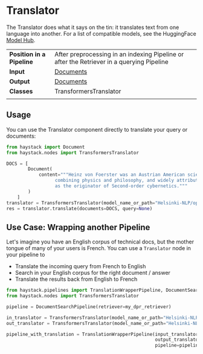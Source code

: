 # Translator

The Translator does what it says on the tin: it translates text from one language into another.
For a list of compatible models, see the HuggingFace [Model Hub](https://huggingface.co/models?pipeline_tag=translation&sort=downloads).

|||
|-------------|-----------------------------------------------------------------------------------------------------------------------------------------------------------------------------|
|__Position in a Pipeline__| After preprocessing in an indexing Pipeline or after the Retriever in a querying Pipeline |
|__Input__       | [Documents](/components/documents-answers-labels#document)                                                                                                                                                                  |
|__Output__      | [Documents](/components/documents-answers-labels#document)                                                                                                             |
|__Classes__     | TransformersTranslator                                                                                                           |
|||

## Usage

You can use the Translator component directly to translate your query or documents:

```python
from haystack import Document
from haystack.nodes import TransformersTranslator

DOCS = [
        Document(
            content="""Heinz von Foerster was an Austrian American scientist
                  combining physics and philosophy, and widely attributed
                  as the originator of Second-order cybernetics."""
        )
    ]
translator = TransformersTranslator(model_name_or_path="Helsinki-NLP/opus-mt-en-fr")
res = translator.translate(documents=DOCS, query=None)
```

## Use Case: Wrapping another Pipeline

Let's imagine you have an English corpus of technical docs, but the mother tongue of many of your users is French.
You can use a `Translator` node in your pipeline to

- Translate the incoming query from French to English
- Search in your English corpus for the right document / answer
- Translate the results back from English to French

```python
from haystack.pipelines import TranslationWrapperPipeline, DocumentSearchPipeline
from haystack.nodes import TransformersTranslator

pipeline = DocumentSearchPipeline(retriever=my_dpr_retriever)

in_translator = TransformersTranslator(model_name_or_path="Helsinki-NLP/opus-mt-fr-en")
out_translator = TransformersTranslator(model_name_or_path="Helsinki-NLP/opus-mt-en-fr")

pipeline_with_translation = TranslationWrapperPipeline(input_translator=in_translator,
                                                       output_translator=out_translator,
                                                       pipeline=pipeline)
```

